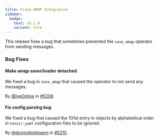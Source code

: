 ```yaml
---
title: Fixed AMQP Integration
sidebar:
  badge:
    text: v5.1.8
    variant: note
---
```


This release fixes a bug that sometimes prevented the `save_amqp` operator
from sending messages.

### Bug Fixes

#### Make amqp saver/loader detached

We fixed a bug in `save_amqp` that caused the operator to not send any messages.

By [@IyeOnline](https://github.com/IyeOnline) in [#5206](https://github.com/tenzir/tenzir/pull/5206).

#### Fix config parsing bug

We fixed a bug that caused the 101st entry in objects by alphabetical order in
`tenzir.yaml` configuration files to be ignored.

By [@dominiklohmann](https://github.com/dominiklohmann) in [#5210](https://github.com/tenzir/tenzir/pull/5210).
